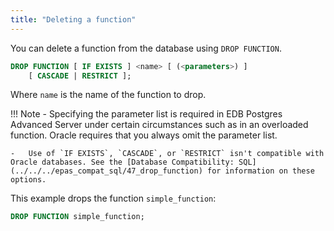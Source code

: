 ```yaml
---
title: "Deleting a function"
---
```


<div id="deleting_a_function" class="registered_link"></div>

You can delete a function from the database using `DROP FUNCTION`.

```sql
DROP FUNCTION [ IF EXISTS ] <name> [ (<parameters>) ]
    [ CASCADE | RESTRICT ];
```

Where `name` is the name of the function to drop.

!!! Note
    -   Specifying the parameter list is required in EDB Postgres Advanced Server under certain circumstances such as in an overloaded function. Oracle requires that you always omit the parameter list.

    -   Use of `IF EXISTS`, `CASCADE`, or `RESTRICT` isn't compatible with Oracle databases. See the [Database Compatibility: SQL](../../../epas_compat_sql/47_drop_function) for information on these options.

This example drops the function `simple_function`:

```sql
DROP FUNCTION simple_function;
```
